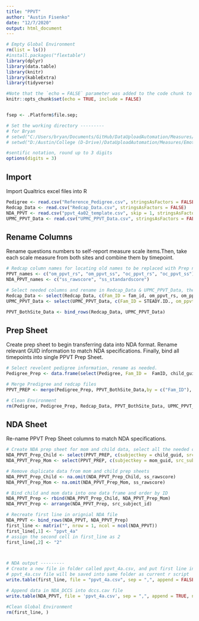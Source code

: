 ```yaml
---
title: "PPVT"
author: "Austin Fisenko"
date: "12/7/2020"
output: html_document
---
```


```r
# Empty Global Environment
rm(list = ls())
#install.packages("flextable")
library(dplyr)
library(data.table)
library(knitr)
library(kableExtra)
library(tidyverse)

#Note that the `echo = FALSE` parameter was added to the code chunk to prevent printing of the R code that generated the plot.
knitr::opts_chunk$set(echo = TRUE, include = FALSE)


fsep <- .Platform$file.sep;

# Set the working directory ---------
# for Bryan
# setwd("C:/Users/bryan/Documents/GitHub/DataUploadAutomation/Measures/EmotionStrategies")
# setwd("D:/Austin/College (D-Drive)/DataUploadAutomation/Measures/EmotionStrategies")

#sentific notation, round up to 3 digits
options(digits = 3)
```

## Import
Import Qualtrics excel files into R
```r
Pedigree <- read.csv("Reference_Pedigree.csv", stringsAsFactors = FALSE)
Redcap_Data <- read.csv("Redcap_Data.csv", stringsAsFactors = FALSE)
NDA_PPVT <- read.csv("ppvt_4a02_template.csv", skip = 1, stringsAsFactors = FALSE)
UPMC_PPVT_Data <- read.csv("UPMC_PPVT_Data.csv", stringsAsFactors = FALSE)
```

## Rename Columns
Rename questions numbers to self-report measure scale items.Then, take each scale measure from both sites and combine them by timepoint.
```r
# Redcap column names for locating old names to be replaced with Prep names and NDA names
PPVT_names <- c("om_ppvt_rs", "om_ppvt_ss", "oc_ppvt_rs", "oc_ppvt_ss")
NDA_PPVT_names <- c("ss_rawscore", "ss_standardscore")

# Select needed columns and rename in Redcap_Data & UPMC_PPVT_Data, then merge the two timepoints together
Redcap_Data <- select(Redcap_Data, c(Fam_ID = fam_id, om_ppvt_rs, om_ppvt_ss, oc_ppvt_rs, oc_ppvt_ss))
UPMC_PPVT_Data <- select(UPMC_PPVT_Data, c(Fam_ID = STEADY.ID., om_ppvt_rs = Parent.PPVT.Raw.Score, om_ppvt_ss = Parent.PPVT.Standard.Score, oc_ppvt_rs = Child.PPVT.Raw.Score, oc_ppvt_ss = Child.PPVT.Standard.Score))

PPVT_BothSite_Data <- bind_rows(Redcap_Data, UPMC_PPVT_Data)
```

## Prep Sheet
Create prep sheet to begin transferring data into NDA format. Rename relevant GUID information to match NDA specifications. Finally, bind all timepoints into single PPVT Prep Sheet.
```r
# Select revelent pedigree information, rename as needed.
Pedigree_Prep <- data.frame(select(Pedigree, Fam_ID =  FamID, child_guid, mom_guid, child_famID = FamID_Child, mother_FamID = FamID_Mother, interview_date =Time1Date, interview_age = MomAge_T1, child_sex = ChildGender, mother_sex = MomGender, GroupAssignment), Timepoint = 1)

# Merge Predigree and redcap files
PPVT_PREP <- merge(Pedigree_Prep, PPVT_BothSite_Data,by = c("Fam_ID"), all = TRUE)

# Clean Environment
rm(Pedigree, Pedigree_Prep, Redcap_Data, PPVT_BothSite_Data, UPMC_PPVT_Data)
```

## NDA Sheet
Re-name PPVT Prep Sheet columns to match NDA specifications. 
```r
# Create NDA prep sheet for mom and child data, select all the needed columns from prep sheet
NDA_PPVT_Prep_Child <- select(PPVT_PREP, c(subjectkey = child_guid, src_subject_id = child_famID, interview_date, interview_age, sex = child_sex, ss_rawscore = oc_ppvt_rs, ss_standardscore = oc_ppvt_ss, visit = Timepoint))
NDA_PPVT_Prep_Mom <- select(PPVT_PREP, c(subjectkey = mom_guid, src_subject_id = mother_FamID, interview_date, interview_age, sex = mother_sex, ss_rawscore = om_ppvt_rs, ss_standardscore = om_ppvt_ss, visit = Timepoint))

# Remove duplicate data from mom and child prep sheets
NDA_PPVT_Prep_Child <- na.omit(NDA_PPVT_Prep_Child, ss_rawscore)
NDA_PPVT_Prep_Mom <- na.omit(NDA_PPVT_Prep_Mom, ss_rawscore)

# Bind child and mom data into one data frame and order by ID
NDA_PPVT_Prep <- rbind(NDA_PPVT_Prep_Child, NDA_PPVT_Prep_Mom)
NDA_PPVT_Prep <- arrange(NDA_PPVT_Prep, src_subject_id)

# Recreate first line in orignial NDA file
NDA_PPVT <- bind_rows(NDA_PPVT, NDA_PPVT_Prep)
first_line <- matrix("", nrow = 1, ncol = ncol(NDA_PPVT))
first_line[,1] <- "ppvt_4a"
# assign the second cell in first_line as 2
first_line[,2] <- "2"



# NDA output ---------
# Create a new file in folder called ppvt_4a.csv, and put first line into this file
# ppvt_4a.csv file will be saved into same folder as current r script
write.table(first_line, file = "ppvt_4a.csv", sep = ",", append = FALSE, quote = FALSE, na = "", col.names = FALSE, row.names = FALSE)

# Append data in NDA_DCCS into dccs.cav file 
write.table(NDA_PPVT, file = 'ppvt_4a.csv', sep = ",", append = TRUE, na = "", quote = FALSE, row.names = FALSE)

#Clean Global Environment
rm(first_line, )
```
